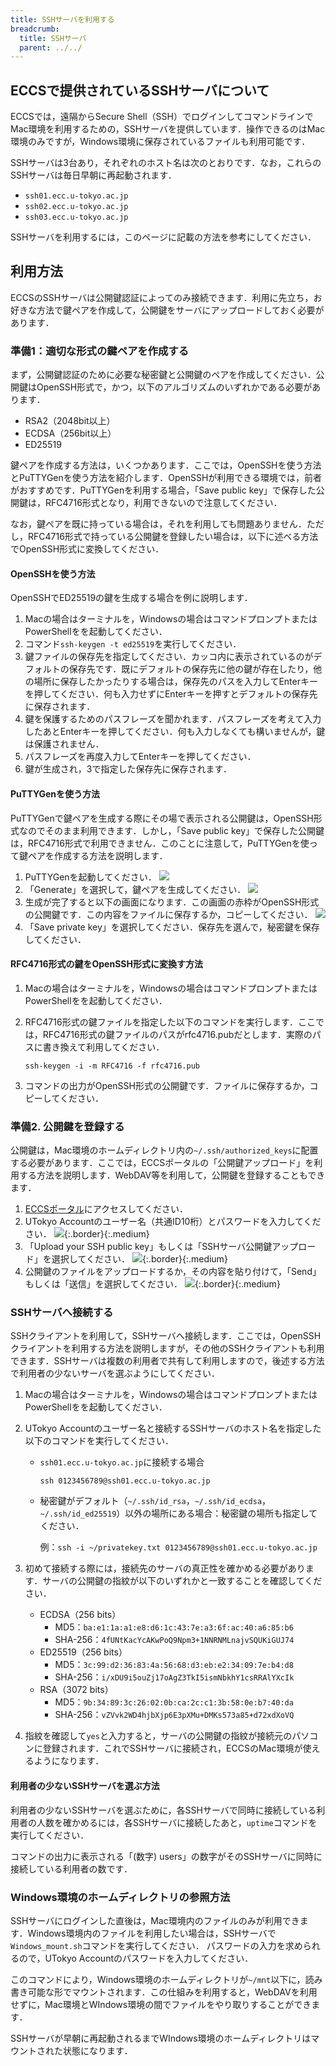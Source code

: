 ```yaml
---
title: SSHサーバを利用する
breadcrumb:
  title: SSHサーバ
  parent: ../../
---
```



<WwweccEol systemName="ECCS端末"/>

## ECCSで提供されているSSHサーバについて

ECCSでは，遠隔からSecure Shell（SSH）でログインしてコマンドラインでMac環境を利用するための，SSHサーバを提供しています．操作できるのはMac環境のみですが，Windows環境に保存されているファイルも利用可能です．

SSHサーバは3台あり，それぞれのホスト名は次のとおりです．なお，これらのSSHサーバは毎日早朝に再起動されます．

- `ssh01.ecc.u-tokyo.ac.jp`
- `ssh02.ecc.u-tokyo.ac.jp`
- `ssh03.ecc.u-tokyo.ac.jp`

SSHサーバを利用するには，このページに記載の方法を参考にしてください．

## 利用方法

ECCSのSSHサーバは公開鍵認証によってのみ接続できます．利用に先立ち，お好きな方法で鍵ペアを作成して，公開鍵をサーバにアップロードしておく必要があります．

### 準備1：適切な形式の鍵ペアを作成する

まず，公開鍵認証のために必要な秘密鍵と公開鍵のペアを作成してください．公開鍵はOpenSSH形式で，かつ，以下のアルゴリズムのいずれかである必要があります．

- RSA2（2048bit以上）
- ECDSA（256bit以上）
- ED25519

鍵ペアを作成する方法は，いくつかあります．ここでは，OpenSSHを使う方法とPuTTYGenを使う方法を紹介します．OpenSSHが利用できる環境では，前者がおすすめです．PuTTYGenを利用する場合，「Save public key」で保存した公開鍵は，RFC4716形式となり，利用できないので注意してください．

なお，鍵ペアを既に持っている場合は，それを利用しても問題ありません．ただし，RFC4716形式で持っている公開鍵を登録したい場合は，以下に述べる方法でOpenSSH形式に変換してください．

#### OpenSSHを使う方法

OpenSSHでED25519の鍵を生成する場合を例に説明します．

1. Macの場合はターミナルを，Windowsの場合はコマンドプロンプトまたはPowerShellをを起動してください．
2. コマンド`ssh-keygen -t ed25519`を実行してください．
3. 鍵ファイルの保存先を指定してください．カッコ内に表示されているのがデフォルトの保存先です．既にデフォルトの保存先に他の鍵が存在したり，他の場所に保存したかったりする場合は，保存先のパスを入力してEnterキーを押してください．何も入力せずにEnterキーを押すとデフォルトの保存先に保存されます．
4. 鍵を保護するためのパスフレーズを聞かれます．パスフレーズを考えて入力したあとEnterキーを押してください．何も入力しなくても構いませんが，鍵は保護されません．
5. パスフレーズを再度入力してEnterキーを押してください．
6. 鍵が生成され，3で指定した保存先に保存されます．

#### PuTTYGenを使う方法

PuTTYGenで鍵ペアを生成する際にその場で表示される公開鍵は，OpenSSH形式なのでそのまま利用できます．しかし，「Save public key」で保存した公開鍵は，RFC4716形式で利用できません．このことに注意して，PuTTYGenを使って鍵ペアを作成する方法を説明します．

1. PuTTYGenを起動してください．
   ![](puttygen-launch.png)
2. 「Generate」を選択して，鍵ペアを生成してください．
   ![](puttygen-generate.png)
3. 生成が完了すると以下の画面になります．この画面の赤枠がOpenSSH形式の公開鍵です．この内容をファイルに保存するか，コピーしてください．
   ![](puttygen-pubkey.png)
4. 「Save private key」を選択してください．保存先を選んで，秘密鍵を保存してください．

#### RFC4716形式の鍵をOpenSSH形式に変換す方法

1. Macの場合はターミナルを，Windowsの場合はコマンドプロンプトまたはPowerShellをを起動してください．
2. RFC4716形式の鍵ファイルを指定した以下のコマンドを実行します．ここでは，RFC4716形式の鍵ファイルのパスがrfc4716.pubだとします．実際のパスに書き換えて利用してください．

   `ssh-keygen -i -m RFC4716 -f rfc4716.pub`
3. コマンドの出力がOpenSSH形式の公開鍵です．ファイルに保存するか，コピーしてください．

### 準備2. 公開鍵を登録する

公開鍵は，Mac環境のホームディレクトリ内の`~/.ssh/authorized_keys`に配置する必要があります．ここでは，ECCSポータルの「公開鍵アップロード」を利用する方法を説明します．WebDAV等を利用して，公開鍵を登録することもできます．

1. [ECCSポータル](https://portal.ecc.u-tokyo.ac.jp/)にアクセスしてください．
2. UTokyo Accountのユーザー名（共通ID10桁）とパスワードを入力してください．
   ![](eccs-portal-login.jpg){:.border}{:.medium}
3. 「Upload your SSH public key」もしくは「SSHサーバ公開鍵アップロード」を選択してください．
   ![](eccs-portal-menu.jpg){:.border}{:.medium}
4. 公開鍵のファイルをアップロードするか，その内容を貼り付けて，「Send」もしくは「送信」を選択してください．
   ![](eccs-portal-key-upload.jpg){:.border}{:.medium}

### SSHサーバへ接続する

SSHクライアントを利用して，SSHサーバへ接続します．ここでは，OpenSSHクライアントを利用する方法を説明しますが，その他のSSHクライアントも利用できます．SSHサーバは複数の利用者で共有して利用しますので，後述する方法で利用者の少ないサーバを選ぶようにしてください．

1. Macの場合はターミナルを，Windowsの場合はコマンドプロンプトまたはPowerShellをを起動してください．
2. UTokyo Accountのユーザー名と接続するSSHサーバのホスト名を指定した以下のコマンドを実行してください．
   - `ssh01.ecc.u-tokyo.ac.jp`に接続する場合

     `ssh 0123456789@ssh01.ecc.u-tokyo.ac.jp`
   - 秘密鍵がデフォルト（`~/.ssh/id_rsa`，`~/.ssh/id_ecdsa`，`~/.ssh/id_ed25519`）以外の場所にある場合：秘密鍵の場所も指定してください．

     例：`ssh -i ~/privatekey.txt 0123456789@ssh01.ecc.u-tokyo.ac.jp`

3. 初めて接続する際には，接続先のサーバの真正性を確かめる必要があります．サーバの公開鍵の指紋が以下のいずれかと一致することを確認してください．
   - ECDSA（256 bits）
     - MD5：`ba:e1:1a:a1:e8:d6:1c:43:7e:a3:6f:ac:40:a6:85:b6`
     - SHA-256：`4fUNtKacYcAKwPoQ9Npm3+1NNRNMLnajvSQUKiGUJ74`
   - ED25519（256 bits）
     - MD5：`3c:99:d2:36:83:4a:56:68:d3:eb:e2:34:09:7e:b4:d8`
     - SHA-256：`i/xDU9i5ouZj17oAgZ3TkI5ismNbkhY1csRRAlYXcIk`
   - RSA（3072 bits）
     - MD5：`9b:34:89:3c:26:02:0b:ca:2c:c1:3b:58:0e:b7:40:da`
     - SHA-256：`vZVvk2WD4hjbXjp6E3pXMu+DMKs573a85+d72xdXoVQ`
4. 指紋を確認して`yes`と入力すると，サーバの公開鍵の指紋が接続元のパソコンに登録されます．これでSSHサーバに接続され，ECCSのMac環境が使えるようになります．

#### 利用者の少ないSSHサーバを選ぶ方法

利用者の少ないSSHサーバを選ぶために，各SSHサーバで同時に接続している利用者の人数を確かめるには，各SSHサーバに接続したあと，`uptime`コマンドを実行してください．

コマンドの出力に表示される「(数字) users」の数字がそのSSHサーバに同時に接続している利用者の数です．

### Windows環境のホームディレクトリの参照方法

SSHサーバにログインした直後は，Mac環境内のファイルのみが利用できます．Windows環境内のファイルを利用したい場合は，SSHサーバで`Windows_mount.sh`コマンドを実行してください． パスワードの入力を求められるので，UTokyo Accountのパスワードを入力してください．

このコマンドにより，Windows環境のホームディレクトリが`~/mnt`以下に，読み書き可能な形でマウントされます．この仕組みを利用すると，WebDAVを利用せずに，Mac環境とWIndows環境の間でファイルをやり取りすることができます．

SSHサーバが早朝に再起動されるまでWIndows環境のホームディレクトリはマウントされた状態になります．